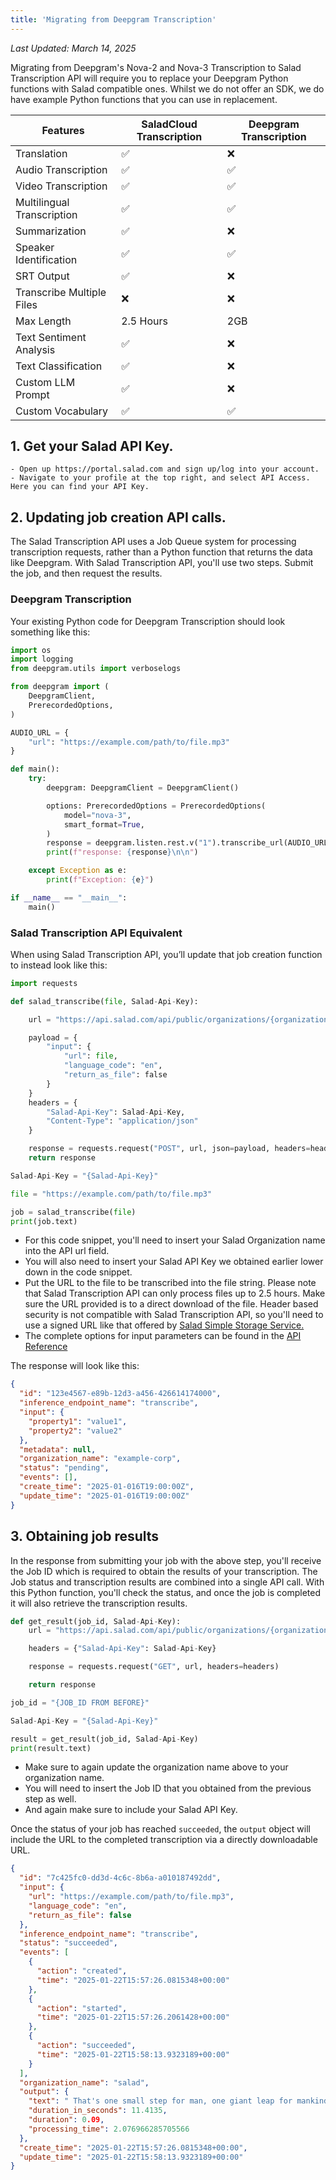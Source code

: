 ```yaml
---
title: 'Migrating from Deepgram Transcription'
---
```


_Last Updated: March 14, 2025_

Migrating from Deepgram's Nova-2 and Nova-3 Transcription to Salad Transcription API will require you to replace your
Deepgram Python functions with Salad compatible ones. Whilst we do not offer an SDK, we do have example Python functions
that you can use in replacement.

| Features                   | SaladCloud Transcription | Deepgram Transcription |
| -------------------------- | ------------------------ | ---------------------- |
| Translation                | ✅                       | ❌                     |
| Audio Transcription        | ✅                       | ✅                     |
| Video Transcription        | ✅                       | ✅                     |
| Multilingual Transcription | ✅                       | ✅                     |
| Summarization              | ✅                       | ❌                     |
| Speaker Identification     | ✅                       | ✅                     |
| SRT Output                 | ✅                       | ❌                     |
| Transcribe Multiple Files  | ❌                       | ❌                     |
| Max Length                 | 2.5 Hours                | 2GB                    |
| Text Sentiment Analysis    | ✅                       | ❌                     |
| Text Classification        | ✅                       | ❌                     |
| Custom LLM Prompt          | ✅                       | ❌                     |
| Custom Vocabulary          | ✅                       | ✅                     |

## 1. Get your Salad API Key.

    - Open up https://portal.salad.com and sign up/log into your account.
    - Navigate to your profile at the top right, and select API Access. Here you can find your API Key.

## 2. Updating job creation API calls.

The Salad Transcription API uses a Job Queue system for processing transcription requests, rather than a Python function
that returns the data like Deepgram. With Salad Transcription API, you'll use two steps. Submit the job, and then
request the results.

### Deepgram Transcription

Your existing Python code for Deepgram Transcription should look something like this:

```Python
import os
import logging
from deepgram.utils import verboselogs

from deepgram import (
    DeepgramClient,
    PrerecordedOptions,
)

AUDIO_URL = {
    "url": "https://example.com/path/to/file.mp3"
}

def main():
    try:
        deepgram: DeepgramClient = DeepgramClient()

        options: PrerecordedOptions = PrerecordedOptions(
            model="nova-3",
            smart_format=True,
        )
        response = deepgram.listen.rest.v("1").transcribe_url(AUDIO_URL, options)
        print(f"response: {response}\n\n")

    except Exception as e:
        print(f"Exception: {e}")

if __name__ == "__main__":
    main()

```

### Salad Transcription API Equivalent

When using Salad Transcription API, you’ll update that job creation function to instead look like this:

```Python
import requests

def salad_transcribe(file, Salad-Api-Key):

    url = "https://api.salad.com/api/public/organizations/{organization_name}/inference-endpoints/transcribe/jobs"

    payload = {
        "input": {
       	    "url": file,
       	    "language_code": "en",
       	    "return_as_file": false
        }
    }
    headers = {
        "Salad-Api-Key": Salad-Api-Key,
        "Content-Type": "application/json"
    }

    response = requests.request("POST", url, json=payload, headers=headers)
    return response

Salad-Api-Key = "{Salad-Api-Key}"

file = "https://example.com/path/to/file.mp3"

job = salad_transcribe(file)
print(job.text)
```

- For this code snippet, you'll need to insert your Salad Organization name into the API url field.
- You will also need to insert your Salad API Key we obtained earlier lower down in the code snippet.
- Put the URL to the file to be transcribed into the file string. Please note that Salad Transcription API can only
  process files up to 2.5 hours. Make sure the URL provided is to a direct download of the file. Header based security
  is not compatible with Salad Transcription API, so you'll need to use a signed URL like that offered by
  [Salad Simple Storage Service.](https://docs.salad.com/products/s4/salad-simple-storage-service#upload-a-file)
- The complete options for input parameters can be found in the
  [API Reference](/reference/transcribe/inference_endpoints/create-an-inference-endpoint-job#body-input)

The response will look like this:

```json
{
  "id": "123e4567-e89b-12d3-a456-426614174000",
  "inference_endpoint_name": "transcribe",
  "input": {
    "property1": "value1",
    "property2": "value2"
  },
  "metadata": null,
  "organization_name": "example-corp",
  "status": "pending",
  "events": [],
  "create_time": "2025-01-016T19:00:00Z",
  "update_time": "2025-01-016T19:00:00Z"
}
```

## 3. Obtaining job results

In the response from submitting your job with the above step, you'll receive the Job ID which is required to obtain the
results of your transcription. The Job status and transcription results are combined into a single API call. With this
Python function, you'll check the status, and once the job is completed it will also retrieve the transcription results.

```Python
def get_result(job_id, Salad-Api-Key):
    url = "https://api.salad.com/api/public/organizations/{organization_name}/inference-endpoints/transcribe/jobs/" + job_id

    headers = {"Salad-Api-Key": Salad-Api-Key}

    response = requests.request("GET", url, headers=headers)

    return response

job_id = "{JOB_ID FROM BEFORE}"

Salad-Api-Key = "{Salad-Api-Key}"

result = get_result(job_id, Salad-Api-Key)
print(result.text)
```

- Make sure to again update the organization name above to your organization name.
- You will need to insert the Job ID that you obtained from the previous step as well.
- And again make sure to include your Salad API Key.

Once the status of your job has reached `succeeded`, the `output` object will include the URL to the completed
transcription via a directly downloadable URL.

```json
{
  "id": "7c425fc0-dd3d-4c6c-8b6a-a010187492dd",
  "input": {
    "url": "https://example.com/path/to/file.mp3",
    "language_code": "en",
    "return_as_file": false
  },
  "inference_endpoint_name": "transcribe",
  "status": "succeeded",
  "events": [
    {
      "action": "created",
      "time": "2025-01-22T15:57:26.0815348+00:00"
    },
    {
      "action": "started",
      "time": "2025-01-22T15:57:26.2061428+00:00"
    },
    {
      "action": "succeeded",
      "time": "2025-01-22T15:58:13.9323189+00:00"
    }
  ],
  "organization_name": "salad",
  "output": {
    "text": " That's one small step for man, one giant leap for mankind. It's hard to imagine that nearly every consumer in America walks around with the total computational power of the Apollo 11 mission in their pocket. ",
    "duration_in_seconds": 11.4135,
    "duration": 0.09,
    "processing_time": 2.076966285705566
  },
  "create_time": "2025-01-22T15:57:26.0815348+00:00",
  "update_time": "2025-01-22T15:58:13.9323189+00:00"
}
```
